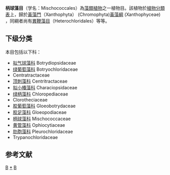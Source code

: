 {{Automatic taxobox
| taxon = Mischococcales
| authority = 
| subdivision_ranks = 科
| subdivision = 见正文
}}
'''柄球藻目'''（学名：Mischococcales）為[[藻類植物|藻類植物]]之一植物目。該植物於[[植物分類表|植物分類表]]上，歸於[[黃藻門|黃藻門]]（Xanthophyta） (Chromophyta)[[黃藻綱|黃藻綱]] (Xanthophyceae) ，同綱者尚有[[異鞭藻目|異鞭藻目]]（Heterochloridales）等等。

==下级分类==
本目包括以下科：
* [[拟气球藻科|拟气球藻科]] Botrydiopsidaceae
* [[绿葡萄藻科|绿葡萄藻科]] Botryochloridaceae
* Centratractaceae
* [[顶刺藻科|顶刺藻科]] Centritractaceae
* [[拟小椿藻科|拟小椿藻科]] Characiopsidaceae
* [[绿柄藻科|绿柄藻科]] Chloropediaceae
* Clorotheciaceae
* [[胶葡萄藻科|胶葡萄藻科]] Gloeobotrydaceae
* [[胶足藻科|胶足藻科]] Gloeopodiaceae
* [[柄球藻科|柄球藻科]] Mischococcaceae
* [[黄管藻科|黄管藻科]] Ophiocytiaceae
* [[肋胞藻科|肋胞藻科]] Pleurochloridaceae
* Trypanochloridaceae

==参考文献==
{{reflist}}

{{Taxonbar|from=Q10348899}}

[[Category:藻類|B]]
[[Category:柄球藻目|*]]
[[Category:黃藻|B]]